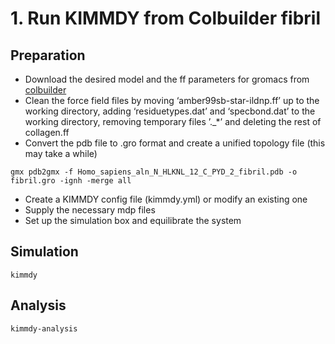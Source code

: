 # 1. Run KIMMDY from Colbuilder fibril

## Preparation
- Download the desired model and the ff parameters for gromacs from [colbuilder](https://colbuilder.h-its.org/)
- Clean the force field files by moving 'amber99sb-star-ildnp.ff' up to the working directory, adding 'residuetypes.dat' and 'specbond.dat' to the working directory, removing temporary files '._*' and deleting the rest of collagen.ff
- Convert the pdb file to .gro format and create a unified topology file (this may take a while)

`gmx pdb2gmx -f Homo_sapiens_aln_N_HLKNL_12_C_PYD_2_fibril.pdb -o fibril.gro -ignh -merge all`

- Create a KIMMDY config file (kimmdy.yml) or modify an existing one 
- Supply the necessary mdp files
- Set up the simulation box and equilibrate the system

## Simulation

`kimmdy`

## Analysis

`kimmdy-analysis`